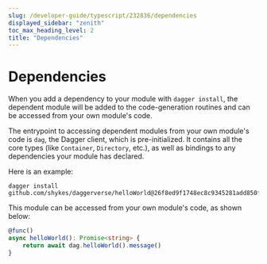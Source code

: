```yaml
---
slug: /developer-guide/typescript/232836/dependencies
displayed_sidebar: "zenith"
toc_max_heading_level: 2
title: "Dependencies"
---
```



# Dependencies

<PartialExperimentalDocs />

When you add a dependency to your module with `dagger install`, the dependent module will be added to the code-generation routines and can be accessed from your own module's code.

The entrypoint to accessing dependent modules from your own module's code is `dag`, the Dagger client, which is pre-initialized. It contains all the core types (like `Container`, `Directory`, etc.), as well as bindings to any dependencies your module has declared.

Here is an example:

```shell
dagger install github.com/shykes/daggerverse/helloWorld@26f8ed9f1748ec8c9345281add850fd392441990
```

This module can be accessed from your own module's code, as shown below:

```typescript
@func()
async helloWorld(): Promise<string> {
    return await dag.helloWorld().message()
}
```
